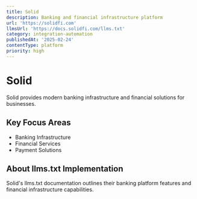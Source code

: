 ```yaml
---
title: Solid
description: Banking and financial infrastructure platform
url: 'https://solidfi.com'
llmsUrl: 'https://docs.solidfi.com/llms.txt'
category: integration-automation
publishedAt: '2025-02-24'
contentType: platform
priority: high
---
```


# Solid

Solid provides modern banking infrastructure and financial solutions for businesses.

## Key Focus Areas

- Banking Infrastructure
- Financial Services
- Payment Solutions

## About llms.txt Implementation

Solid's llms.txt documentation outlines their banking platform features and financial infrastructure capabilities.
